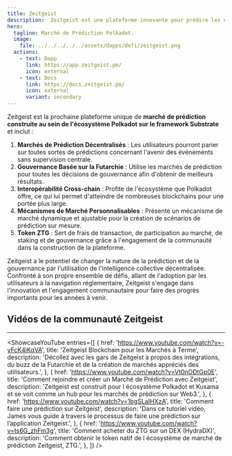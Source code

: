 ```yaml
---
title: Zeitgeist
description:  Zeitgeist est une plateforme innovante pour prédire les événements futurs.
hero:
  tagline: Marché de Prédiction Polkadot.
  image: 
    file: ../../../../../assets/dapps/defi/zeitgeist.png
  actions:
    - text: Dapp
      link: https://app.zeitgeist.pm/
      icon: external
    - text: Docs
      link: https://docs.zeitgeist.pm/
      icon: external
      variant: secondary
---
```



Zeitgeist est la prochaine plateforme unique de **marché de prédiction construite au sein de l'écosystème Polkadot sur le framework Substrate** et inclut :
1. **Marchés de Prédiction Décentralisés** : Les utilisateurs pourront parier sur toutes sortes de prédictions concernant l'avenir des événements sans supervision centrale.
2. **Gouvernance Basée sur la Futarchie** : Utilise les marchés de prédiction pour toutes les décisions de gouvernance afin d'obtenir de meilleurs résultats.
3. **Interopérabilité Cross-chain** : Profite de l'écosystème que Polkadot offre, ce qui lui permet d'atteindre de nombreuses blockchains pour une portée plus large.
4. **Mécanismes de Marché Personnalisables** : Présente un mécanisme de marché dynamique et ajustable pour la création de scénarios de prédiction sur mesure.
5. **Token ZTG** : Sert de frais de transaction, de participation au marché, de staking et de gouvernance grâce à l'engagement de la communauté dans la construction de la plateforme.

Zeitgeist a le potentiel de changer la nature de la prédiction et de la gouvernance par l'utilisation de l'intelligence collective décentralisée. Confronté à son propre ensemble de défis, allant de l'adoption par les utilisateurs à la navigation réglementaire, Zeitgeist s'engage dans l'innovation et l'engagement communautaire pour faire des progrès importants pour les années à venir.

## Vidéos de la communauté Zeitgeist
------------
<ShowcaseYouTube
  entries={[
    {
      href: 'https://www.youtube.com/watch?v=-yFcK4iKqVA',
      title: 'Zeitgeist Blockchain pour les Marchés à Terme',
      description: 'Décollez avec les gars de Zeitgeist à propos des intégrations, du buzz de la Futarchie et de la création de marchés appréciés des utilisateurs.',
    },
        {
        href: 'https://www.youtube.com/watch?v=Vt0nODtGp0E',
      title: 'Comment rejoindre et créer un Marché de Prédiction avec Zeitgeist',
      description: 'Zeitgeist est construit pour l écosystème Polkadot et Kusama et se voit comme un hub pour les marchés de prédiction sur Web3.',
    },
            {
        href: 'https://www.youtube.com/watch?v=1bgSLaIHXzA',
      title: 'Comment faire une prédiction sur Zeitgeist',
      description: 'Dans ce tutoriel vidéo, James vous guide à travers le processus de faire une prédiction sur l’application Zeitgeist.',
    },
            {
        href: 'https://www.youtube.com/watch?v=ts6G_zhFm3g',
      title: 'Comment acheter du ZTG sur un DEX (HydraDX)',
      description: 'Comment obtenir le token natif de l écosystème de marché de prédiction Zeitgeist, ZTG.',
    },
  ]} />
